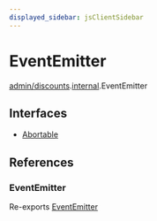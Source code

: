 ```yaml
---
displayed_sidebar: jsClientSidebar
---
```



# EventEmitter

[admin/discounts](../../modules/admin_discounts.mdx).[internal](../../admin_discounts/modules/admin_discounts.internal.mdx).EventEmitter

## Interfaces

- [Abortable](../../EventEmitter/interfaces/admin_discounts.internal.EventEmitter.Abortable.mdx)

## References

### EventEmitter

Re-exports [EventEmitter](../classes/admin_discounts.internal.EventEmitter-1.mdx)
